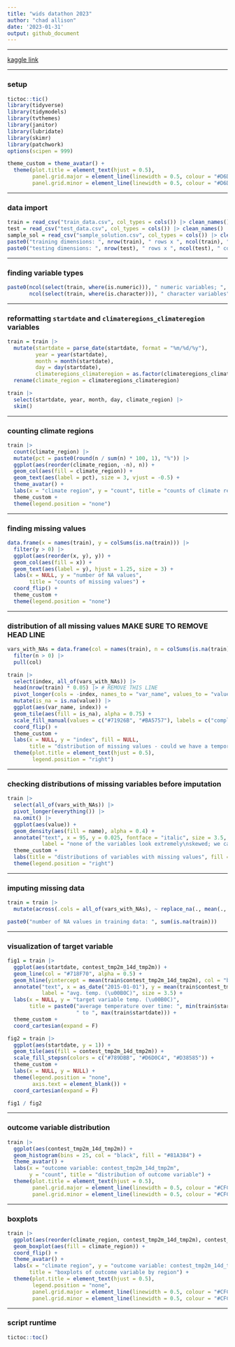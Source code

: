 ---
title: "wids datathon 2023"
author: "chad allison"
date: '2023-01-31'
output: github_document
---

___

[kaggle link](https://www.kaggle.com/competitions/widsdatathon2023/overview)

___

### setup

```{r message = F, warning = F}
tictoc::tic()
library(tidyverse)
library(tidymodels)
library(tvthemes)
library(janitor)
library(lubridate)
library(skimr)
library(patchwork)
options(scipen = 999)

theme_custom = theme_avatar() +
  theme(plot.title = element_text(hjust = 0.5),
        panel.grid.major = element_line(linewidth = 0.5, colour = "#D6D0C4"),
        panel.grid.minor = element_line(linewidth = 0.5, colour = "#D6D0C4"))
```

___

### data import

```{r}
train = read_csv("train_data.csv", col_types = cols()) |> clean_names()
test = read_csv("test_data.csv", col_types = cols()) |> clean_names()
sample_sol = read_csv("sample_solution.csv", col_types = cols()) |> clean_names()
paste0("training dimensions: ", nrow(train), " rows x ", ncol(train), " columns")
paste0("testing dimensions: ", nrow(test), " rows x ", ncol(test), " columns")
```

___

### finding variable types

```{r}
paste0(ncol(select(train, where(is.numeric))), " numeric variables; ",
       ncol(select(train, where(is.character))), " character variables")
```

___

### reformatting `startdate` and `climateregions_climateregion` variables

```{r}
train = train |>
  mutate(startdate = parse_date(startdate, format = "%m/%d/%y"),
         year = year(startdate),
         month = month(startdate),
         day = day(startdate),
         climateregions_climateregion = as.factor(climateregions_climateregion)) |>
  rename(climate_region = climateregions_climateregion)

train |>
  select(startdate, year, month, day, climate_region) |>
  skim()
```

___

### counting climate regions

```{r}
train |>
  count(climate_region) |>
  mutate(pct = paste0(round(n / sum(n) * 100, 1), "%")) |>
  ggplot(aes(reorder(climate_region, -n), n)) +
  geom_col(aes(fill = climate_region)) +
  geom_text(aes(label = pct), size = 3, vjust = -0.5) +
  theme_avatar() +
  labs(x = "climate region", y = "count", title = "counts of climate regions") +
  theme_custom +
  theme(legend.position = "none")
```

___

### finding missing values

```{r}
data.frame(x = names(train), y = colSums(is.na(train))) |>
  filter(y > 0) |>
  ggplot(aes(reorder(x, y), y)) +
  geom_col(aes(fill = x)) +
  geom_text(aes(label = y), hjust = 1.25, size = 3) +
  labs(x = NULL, y = "number of NA values",
       title = "counts of missing values") +
  coord_flip() +
  theme_custom +
  theme(legend.position = "none")
```

___

### distribution of all missing values MAKE SURE TO REMOVE HEAD LINE

```{r}
vars_with_NAs = data.frame(col = names(train), n = colSums(is.na(train))) |>
  filter(n > 0) |>
  pull(col)

train |>
  select(index, all_of(vars_with_NAs)) |>
  head(nrow(train) * 0.05) |> # REMOVE THIS LINE
  pivot_longer(cols = -index, names_to = "var_name", values_to = "value") |>
  mutate(is_na = is.na(value)) |>
  ggplot(aes(var_name, index)) +
  geom_tile(aes(fill = is_na), alpha = 0.75) +
  scale_fill_manual(values = c("#71926B", "#BA5757"), labels = c("complete", "missing")) +
  coord_flip() +
  theme_custom +
  labs(x = NULL, y = "index", fill = NULL,
       title = "distribution of missing values - could we have a temporal pattern?") +
  theme(plot.title = element_text(hjust = 0.5),
        legend.position = "right")
```

___

### checking distributions of missing variables before imputation

```{r}
train |>
  select(all_of(vars_with_NAs)) |>
  pivot_longer(everything()) |>
  na.omit() |>
  ggplot(aes(value)) +
  geom_density(aes(fill = name), alpha = 0.4) +
  annotate("text", x = 95, y = 0.025, fontface = "italic", size = 3.5,
           label = "none of the variables look extremely\nskewed; we can impute with mean") +
  theme_custom +
  labs(title = "distributions of variables with missing values", fill = NULL) +
  theme(legend.position = "right")
```

___

### imputing missing data

```{r}
train = train |>
  mutate(across(.cols = all_of(vars_with_NAs), ~ replace_na(., mean(., na.rm = T))))

paste0("number of NA values in training data: ", sum(is.na(train)))
```

___

### visualization of target variable

```{r}
fig1 = train |>
  ggplot(aes(startdate, contest_tmp2m_14d_tmp2m)) +
  geom_line(col = "#718F70", alpha = 0.5) +
  geom_hline(yintercept = mean(train$contest_tmp2m_14d_tmp2m), col = "black") +
  annotate("text", x = as_date("2015-01-01"), y = mean(train$contest_tmp2m_14d_tmp2m) - 2,
           label = "avg. temp. (\u00B0C)", size = 3.5) +
  labs(x = NULL, y = "target variable temp. (\u00B0C)",
       title = paste0("average temperature over time: ", min(train$startdate),
                      " to ", max(train$startdate))) +
  theme_custom +
  coord_cartesian(expand = F)

fig2 = train |>
  ggplot(aes(startdate, y = 1)) +
  geom_tile(aes(fill = contest_tmp2m_14d_tmp2m)) +
  scale_fill_stepsn(colors = c("#789DBB", "#D6D0C4", "#D38585")) +
  theme_custom +
  labs(x = NULL, y = NULL) +
  theme(legend.position = "none",
        axis.text = element_blank()) +
  coord_cartesian(expand = F)

fig1 / fig2
```

___






























### outcome variable distribution

```{r}
train |>
  ggplot(aes(contest_tmp2m_14d_tmp2m)) +
  geom_histogram(bins = 25, col = "black", fill = "#81A384") +
  theme_avatar() +
  labs(x = "outcome variable: contest_tmp2m_14d_tmp2m",
       y = "count", title = "distribution of outcome variable") +
  theme(plot.title = element_text(hjust = 0.5),
        panel.grid.major = element_line(linewidth = 0.5, colour = "#CFC7B7"),
        panel.grid.minor = element_line(linewidth = 0.5, colour = "#CFC7B7"))
```

___

### boxplots

```{r}
train |>
  ggplot(aes(reorder(climate_region, contest_tmp2m_14d_tmp2m), contest_tmp2m_14d_tmp2m)) +
  geom_boxplot(aes(fill = climate_region)) +
  coord_flip() +
  theme_avatar() +
  labs(x = "climate region", y = "outcome variable: contest_tmp2m_14d_tmp2m",
       title = "boxplots of outcome variable by region") +
  theme(plot.title = element_text(hjust = 0.5),
        legend.position = "none",
        panel.grid.major = element_line(linewidth = 0.5, colour = "#CFC7B7"),
        panel.grid.minor = element_line(linewidth = 0.5, colour = "#CFC7B7"))
```

___














### script runtime

```{r}
tictoc::toc()
```





























